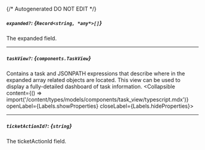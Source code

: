 {/* Autogenerated DO NOT EDIT  */}

##### `expanded?`: *{`Record<string, *any*>[]`}*
The expanded field.

---
##### `taskView?`: *{`components.TaskView`}*
Contains a task and JSONPATH expressions that describe where in the expanded array related objects are located. This view can be used to display a fully\-detailed dashboard of task information.
<Collapsible content={() => import('/content/types/models/components/task_view/typescript.mdx')} openLabel={Labels.showProperties} closeLabel={Labels.hideProperties}>
</Collapsible>

---
##### `ticketActionId?`: *{`string`}*
The ticketActionId field.


